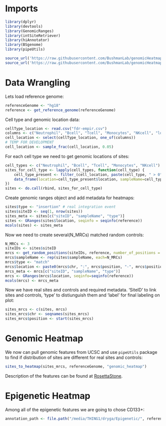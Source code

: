 # Imports

```r
library(dplyr)
library(devtools)
library(GenomicRanges)
library(intSiteRetriever)
library(hiAnnotator)
library(BSgenome)
library(pipeUtils)

source_url('https://raw.githubusercontent.com/BushmanLab/genomicHeatmapMaker/master/genomicHeatmapMaker.R')
source_url('https://raw.githubusercontent.com/BushmanLab/genomicHeatmapMaker/master/utils.R')
```

# Data Wrangling

Lets load reference genome:
```r
referenceGenome <- "hg18"
reference <- get_reference_genome(referenceGenome)
```

Cell type and genomic location data:
```r
cellType_location <- read.csv("fdr-empir.csv")
columns <- c("Neutrophil", "Bcell", "Tcell", "Monocytes", "NKcell", "location")
cell_location <- select(cellType_location, one_of(columns)) 
# TEMP FOR DEVELOPMENT
cell_location <- sample_frac(cell_location, 0.05)
```

For each cell type we need to get genomic locations of sites:
```r
cell_types <- c("Neutrophil", "Bcell", "Tcell", "Monocytes", "NKcell")
sites_for_cell_type <- lapply(cell_types, function(cell_type) {
    cell_type_present <- filter_(cell_location, paste(cell_type, " > 0"))
    data_frame(location=cell_type_present$location, sampleName=cell_type) 
})
sites <- do.call(rbind, sites_for_cell_type)
```

Create genomic ranges object and add metadata for heatmaps:
```r
sites$type <- "insertion" # real integration event
sites$siteID <- seq(1, nrow(sites))
sites_meta <- sites[c("siteID", "sampleName", "type")]
sites <- GRanges(sites$location, seqinfo = seqinfo(reference))
mcols(sites) <- sites_meta
```

Now we need to create several(N_MRCs) matched random controls:
```r
N_MRCs <- 3
siteIDs <- sites$siteID
mrcs <- get_random_positions(siteIDs, reference, number_of_positions = N_MRCs)
mrcs$sampleName <- rep(sites$sampleName, each=N_MRCs)
mrcs$type <- "match"
mrcs$location <- paste0(mrcs$chr, ":", mrcs$position, "-", mrcs$position, ":", mrcs$strand)
mrcs_meta <- mrcs[c("siteID", "sampleName", "type")]
mrcs <- GRanges(mrcs$location, seqinfo=seqinfo(reference))
mcols(mrcs) <- mrcs_meta
```

Now we have real sites and controls and required metadata. 'SiteID' to link
sites and controls, 'type' to distiunguish them and 'label' for final labeling on 
plot:
```r
sites_mrcs <- c(sites, mrcs)
sites_mrcs$chr <- seqnames(sites_mrcs)
sites_mrcs$position <- start(sites_mrcs)
```


# Genomic Heatmap

We now can pull genomic features from UCSC and use `pipeUtils` package to 
find if distribution of sites are different for real sites and controls:

```r
sites_to_heatmap(sites_mrcs, referenceGenome, "genomic_heatmap")
```

Description of the features can be found at 
[RosettaStone](https://github.com/BushmanLab/genomicHeatmapMaker/blob/master/genomicFeaturesRosettaStone.pdf).

# Epigenetic Heatmap

Among all of the epigenetic features we are going to chose CD133+:
```r
annotation_path <- file.path("/media/THING1/dryga/Epigenetic/", referenceGenome)

```





